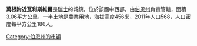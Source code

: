 '''萬根附近瓦利斯維爾'''是[[瑞士|瑞士]]的城鎮，位於該國中西部，由[[伯恩州|伯恩州]]負責管轄，面積3.06平方公里，一半土地是農業用地，海拔高度456米，2011年人口568，人口密度每平方公里186人。

{{Switzerland-geo-stub}}
[[Category:伯恩州的市镇|Category:伯恩州的市镇]]